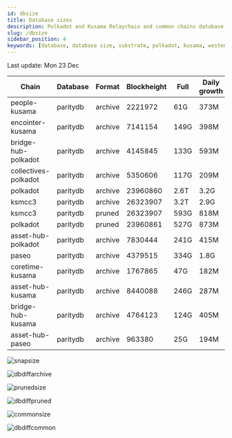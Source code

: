 ```yaml
---
id: dbsize
title: Database sizes
description: Polkadot and Kusama Relaychain and common chains database sizes
slug: /dbsize
sidebar_position: 4
keywords: [database, database size, substrate, polkadot, kusama, westend]
---
```



Last update: Mon 23 Dec

| Chain    | Database   | Format | Blockheight | Full         | Daily growth |
| ------------------------| ----------- | -------- | ------- | ---------- | ----- | 
| people-kusama | paritydb | archive | 2221972 | 61G | 373M |
| encointer-kusama | paritydb | archive | 7141154 | 149G | 398M |
| bridge-hub-polkadot | paritydb | archive | 4145845 | 133G | 593M |
| collectives-polkadot | paritydb | archive | 5350606 | 117G | 209M |
| polkadot | paritydb | archive | 23960860 | 2.6T | 3.2G |
| ksmcc3 | paritydb | archive | 26323907 | 3.2T | 2.9G |
| ksmcc3 | paritydb | pruned | 26323907 | 593G | 818M |
| polkadot | paritydb | pruned | 23960861 | 527G | 873M |
| asset-hub-polkadot | paritydb | archive | 7830444 | 241G | 415M |
| paseo | paritydb | archive | 4379515 | 334G | 1.8G |
| coretime-kusama | paritydb | archive | 1767865 | 47G | 182M |
| asset-hub-kusama | paritydb | archive | 8440088 | 246G | 287M |
| bridge-hub-kusama | paritydb | archive | 4764123 | 124G | 405M |
| asset-hub-paseo | paritydb | archive | 963380 | 25G | 194M |

![snapsize](/img/archivesize.png)

![dbdiffarchive](/img/dbdiffrelay.png)

![prunedsize](/img/prunedsize.png)

![dbdiffpruned](/img/dbdiffpruned.png)

![commonsize](/img/commonsize.png)

![dbdiffcommon](/img/dbdiffcommon.png)
